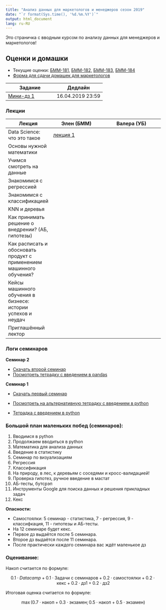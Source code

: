 ```yaml
---
title: "Анализ данных для маркетологов и менеджеров сезон 2019"
date: "`r format(Sys.time(), '%d.%m.%Y')`"
output: html_document
lang: ru-RU
---
```


Это страничка с вводным курсом по анализу данных для менеджеров и маркетологов! 

## Оценки и домашки

* Текущие оценки: [БММ-181,](https://docs.google.com/spreadsheets/d/e/2PACX-1vQzPkU-SVOzDX_LB-l0zlW_1u2XkWvrkUoub-UXNCL8sJexXU51kiHNSjH71Hm_rfmAXS86l0KlDfna/pubhtml?gid=144425580&single=true) [БММ-182,](https://docs.google.com/spreadsheets/d/e/2PACX-1vQzPkU-SVOzDX_LB-l0zlW_1u2XkWvrkUoub-UXNCL8sJexXU51kiHNSjH71Hm_rfmAXS86l0KlDfna/pubhtml?gid=5661136&single=true) [БММ-183,](https://docs.google.com/spreadsheets/d/e/2PACX-1vQzPkU-SVOzDX_LB-l0zlW_1u2XkWvrkUoub-UXNCL8sJexXU51kiHNSjH71Hm_rfmAXS86l0KlDfna/pubhtml?gid=218128335&single=true) [БММ-184](https://docs.google.com/spreadsheets/d/e/2PACX-1vQzPkU-SVOzDX_LB-l0zlW_1u2XkWvrkUoub-UXNCL8sJexXU51kiHNSjH71Hm_rfmAXS86l0KlDfna/pubhtml?gid=1636765882&single=true)
* [Форма для сдачи домашек для маркетологов](https://docs.google.com/forms/d/e/1FAIpQLSc4AFU8i8C6ZFHQhYXUIUTBv9cWjU-sOJPsDspLwJU1L-KDFw/viewform)

| Задание  | Дедлайн  | 
|----------|----------|
| [Мини-дз 1](https://github.com/FUlyankin/HSE_Data_Culture/raw/master/Intro_to_DS_2019/sem_1%262_introduction/little_hw1.zip)  | 16.04.2019 23:59  |



### Лекции 

| Лекция   | Элен (БММ) |  Валера (УБ) |
|----------|------------|--------------|
| Data Science: что это такое |  [лекция 1](https://github.com/FUlyankin/HSE_Data_Culture/blob/master/Intro_to_DS_2019/lectures_bmm/Intro_to_DS.%20Lecture%201.pdf)  |              |
| Основы нужной математики    |          |              |
| Учимся смотреть на данные   |          |              |
| Знакомимся с регрессией     |          |              |
| Знакомимся с классификацией |          |              |
| KNN и деревья  |          |              |
| Как принимать решение о внедрении? (АБ, гипотезы) |          |              |
| Как расписать и обосновать продукт с применением машинного обучения? |     |    |
| Кейсы машинного обучения в бизнесе: истории успехов и неудач |        |         |
| Приглашённый лектор |     |       |




### Логи семинаров

__Семинар 2__

* [Скачать второй семинар](https://github.com/FUlyankin/HSE_Data_Culture/raw/master/Intro_to_DS_2019/sem_1%262_introduction/sem_2.zip)
* [Посмотреть тетрадку с введением в pandas](https://nbviewer.jupyter.org/github/FUlyankin/HSE_Data_Culture/blob/master/Intro_to_DS_2019/sem_1%262_introduction/sem2_pandas%20tutorial.ipynb)

__Семинар 1__

* [Скачать первый семинар](https://github.com/FUlyankin/HSE_Data_Culture/raw/master/Intro_to_DS_2019/sem_1%262_introduction/sem_1.zip)
* [Посмотреть на альтернативную тетрадку с введением в python](https://nbviewer.jupyter.org/github/FUlyankin/HSE_Data_Culture/blob/master/Intro_to_DS_2019/sem_1%262_introduction/sem1_introdution_python.ipynb)

* [Тетрадка с введением в python](https://nbviewer.jupyter.org/github/FUlyankin/HSE_Data_Culture/blob/master/Intro_to_DS_2019/sem_1%262_introduction/seminar_1_python_students.ipynb)


### Большой план маленьких побед (семинаров):

1. Вводимся в python 
2. Продолжаем вводиться в python 
3. Математика для анализа данных
4. Введение в статистику 
5. Семинар по визуализациям
6. Регрессия 
7. Классификация 
8. На природу, в лес, к деревьям с соседями и кросс-валидацией!
9. Проверка гипотез, ручное введение в мастат
10. АБ-тесты, бутсрэп
11. Инструменты Google для поиска данных и решения прикладных задач
12. Кекс

__Опасности:__ 

* Самостоялки: 5 семинар - статистика, 7 - регрессия, 9 - классифкация, 11 - гипотезы и АБ-тесты. 
* На 12 семинаре будет кекс.
* Первое дз выдаётся после 5 семинара.
* Второе дз выдаётся после 11 семинара. 
* После практически каждого семинара вас ждёт маленькое дз


### Оценивание:

Накоп считается по формуле: 

$$
0.1 \cdot Datacamp + 0.1 \cdot \text{Задачи с семинаров} + 0.2 \cdot \text{самостоялки} + 0.2 \cdot \text{кекс} + 0.2 \cdot \text{дз1} + 0.2 \cdot \text{дз2}
$$

Итоговая оценка считается по формуле: 

$$
\max(0.7 \cdot \text{накоп} + 0.3 \cdot \text{экзамен};  0.5 \cdot \text{накоп} + 0.5 \cdot \text{экзамен})
$$

<br>

<br>

<br>








